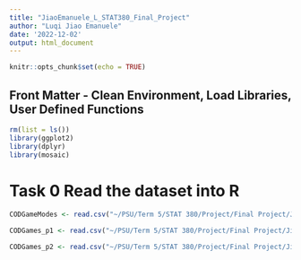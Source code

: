 ```yaml
---
title: "JiaoEmanuele_L_STAT380_Final_Project"
author: "Luqi Jiao Emanuele"
date: '2022-12-02'
output: html_document
---
```


```r
knitr::opts_chunk$set(echo = TRUE)
```

## Front Matter - Clean Environment, Load Libraries, User Defined Functions
```r
rm(list = ls())
library(ggplot2)
library(dplyr)
library(mosaic)
```

# Task 0 Read the dataset into R

```r
CODGameModes <- read.csv("~/PSU/Term 5/STAT 380/Project/Final Project/JiaoEmanuele_L_STAT380_Final_Project/CODGameModes.csv")

CODGames_p1 <- read.csv("~/PSU/Term 5/STAT 380/Project/Final Project/JiaoEmanuele_L_STAT380_Final_Project/CODGames_p1_380.csv", header=FALSE)

CODGames_p2 <- read.csv("~/PSU/Term 5/STAT 380/Project/Final Project/JiaoEmanuele_L_STAT380_Final_Project/CODGames_p2_380.csv", header=FALSE)
```
















